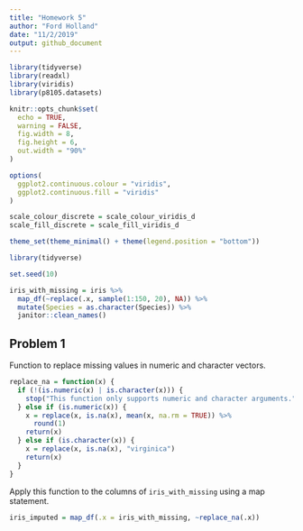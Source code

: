 ```yaml
---
title: "Homework 5"
author: "Ford Holland"
date: "11/2/2019"
output: github_document
---
```


```r
library(tidyverse)
library(readxl)
library(viridis)
library(p8105.datasets)

knitr::opts_chunk$set(
  echo = TRUE,
  warning = FALSE,
  fig.width = 8,
  fig.height = 6,
  out.width = "90%"
)

options(
  ggplot2.continuous.colour = "viridis",
  ggplot2.continuous.fill = "viridis"
)

scale_colour_discrete = scale_colour_viridis_d
scale_fill_discrete = scale_fill_viridis_d

theme_set(theme_minimal() + theme(legend.position = "bottom"))

library(tidyverse)

set.seed(10)

iris_with_missing = iris %>% 
  map_df(~replace(.x, sample(1:150, 20), NA)) %>%
  mutate(Species = as.character(Species)) %>% 
  janitor::clean_names()
```

## Problem 1

Function to replace missing values in numeric and character vectors.

```r
replace_na = function(x) {
  if (!(is.numeric(x) | is.character(x))) {
    stop("This function only supports numeric and character arguments.")
  } else if (is.numeric(x)) {
    x = replace(x, is.na(x), mean(x, na.rm = TRUE)) %>% 
      round(1)
    return(x)
  } else if (is.character(x)) {
    x = replace(x, is.na(x), "virginica")
    return(x)
  }
}
```

Apply this function to the columns of `iris_with_missing` using a map statement.

```r
iris_imputed = map_df(.x = iris_with_missing, ~replace_na(.x))
```






























